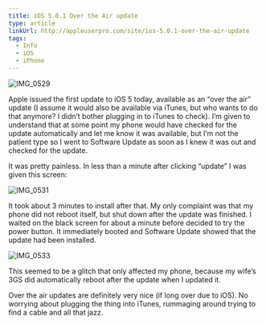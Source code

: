 ```yaml
---
title: iOS 5.0.1 Over the Air update
type: article
linkUrl: http://appleuserpro.com/site/ios-5.0.1-over-the-air-update
tags:
  - Info
  - iOS
  - iPhone
---
```


![IMG_0529](/assets/uploads/2011-11-10/IMG_0529.jpg)

Apple issued the first update to iOS 5 today, available as an “over the air” update (I assume it would also be available via iTunes, but who wants to do that anymore? I didn’t bother plugging in to iTunes to check). I’m given to understand that at some point my phone would have checked for the update automatically and let me know it was available, but I’m not the patient type so I went to Software Update as soon as I knew it was out and checked for the update.

It was pretty painless. In less than a minute after clicking “update” I was given this screen:

![IMG_0531](/assets/uploads/2011-11-10/IMG_0531.jpg)

It took about 3 minutes to install after that. My only complaint was that my phone did not reboot itself, but shut down after the update was finished. I waited on the black screen for about a minute before decided to try the power button. It immediately booted and Software Update showed that the update had been installed.

![IMG_0533](/assets/uploads/2011-11-10/IMG_0533.jpg)

This seemed to be a glitch that only affected my phone, because my wife’s 3GS did automatically reboot after the update when I updated it.

Over the air updates are definitely very nice (if long over due to iOS). No worrying about plugging the thing into iTunes, rummaging around trying to find a cable and all that jazz.

